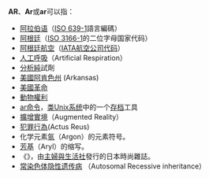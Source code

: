 {{NoteTA
|1=zh-hans:增强现实;zh-hant:擴增實境;
}}
{{Self reference|關於查询已删除内容，請到“'''[[Wikipedia:已删除内容查询|WP:AR]]'''”。}}

'''AR'''、'''Ar'''或'''ar'''可以指：

* [[阿拉伯语|阿拉伯语]]（[[ISO_639-1|ISO 639-1]]語言編碼）
* [[阿根廷|阿根廷]]（[[ISO_3166-1|ISO 3166-1]]的二位字母国家代码）
* [[阿根廷航空|阿根廷航空]]（[[IATA|IATA]][[國際航空運輸協會航空公司代碼|航空公司代码]]）
* [[心肺复苏|人工呼吸]]（Artificial Respiration）
* [[化学试剂|分析純]]試劑
* [[美國|美國]][[阿肯色州|阿肯色州]]  (Arkansas)  
* [[美國革命|美國革命]]
* [[動物權利|動物權利]]
* [[Ar_(Unix)|ar命令]]，[[类Unix系统|类Unix系统]]中的一个[[归档文件|存档]]工具
* [[擴增實境|擴增實境]]（Augmented Reality）
* [[犯罪行為|犯罪行為]](Actus Reus)
* 化学元素[[氩|氩]]（Argon）的元素符号。
* [[芳基|芳基]]（Aryl）的缩写。
* 《{{link-ja|ar (雜誌)|ar (雑誌)|ar}}》，由[[主婦與生活社|主婦與生活社]]發行的日本時尚雜誌。
* [[显性|常染色体隐性遗传病]] （Autosomal Recessive inheritance）

{{disambig|Cat=二字拉丁字母缩写消歧义}}
